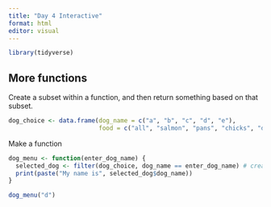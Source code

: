 ```yaml
---
title: "Day 4 Interactive"
format: html
editor: visual
---
```


```r
library(tidyverse)
```

## More functions

Create a subset within a function, and then return something based on that subset.

```r

dog_choice <- data.frame(dog_name = c("a", "b", "c", "d", "e"),
                         food = c("all", "salmon", "pans", "chicks", "dudes"))
```

Make a function

```r
dog_menu <- function(enter_dog_name) {
  selected_dog <- filter(dog_choice, dog_name == enter_dog_name) # create subset to create input row
  print(paste("My name is", selected_dog$dog_name))
}

dog_menu("d")
```
